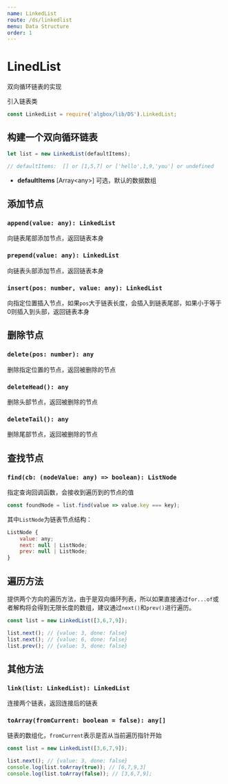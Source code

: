 ```yaml
---
name: LinkedList
route: /ds/linkedlist
menu: Data Structure
order: 1
---
```



# LinedList
双向循环链表的实现

引入链表类
```js
const LinkedList = require('algbox/lib/DS').LinkedList;
```
## **构建一个双向循环链表**
```js
let list = new LinkedList(defaultItems);

// defaultItems:  [] or [1,5,7] or ['hello',1,9,'you'] or undefined
```
* **defaultItems** \[Array\<any\>\] 可选，默认的数据数组

## **添加节点**

### `append(value: any): LinkedList`
向链表尾部添加节点，返回链表本身

### `prepend(value: any): LinkedList`
向链表头部添加节点，返回链表本身

### `insert(pos: number, value: any): LinkedList`
向指定位置插入节点，如果`pos`大于链表长度，会插入到链表尾部，如果小于等于0则插入到头部，返回链表本身

## **删除节点**
### `delete(pos: number): any`
删除指定位置的节点，返回被删除的节点

### `deleteHead(): any`
删除头部节点，返回被删除的节点

### `deleteTail(): any`
删除尾部节点，返回被删除的节点

## **查找节点**

### `find(cb: (nodeValue: any) => boolean): ListNode`
指定查询回调函数，会接收到遍历到的节点的值
```js
const foundNode = list.find(value => value.key === key);
```
其中`ListNode`为链表节点结构：
```js
ListNode {
    value: any;
    next: null | ListNode;
    prev: null | ListNode;
}
```
## **遍历方法**
提供两个方向的遍历方法，由于是双向循环列表，所以如果直接通过`for...of`或者解构将会得到无限长度的数组，建议通过`next()`和`prev()`进行遍历。

```js
const list = new LinkedList([3,6,7,9]);

list.next(); // {value: 3, done: false}
list.next(); // {value: 6, done: false}
list.prev(); // {value: 3, done: false}
```

## **其他方法**

### `link(list: LinkedList): LinkedList`

连接两个链表，返回连接后的链表

### `toArray(fromCurrent: boolean = false): any[]`

链表的数组化，`fromCurrent`表示是否从当前遍历指针开始

```js
const list = new LinkedList([3,6,7,9]);

list.next(); // {value: 3, done: false}
console.log(list.toArray(true)); // [6,7,9,3]
console.log(list.toArray(false)); // [3,6,7,9];
```
